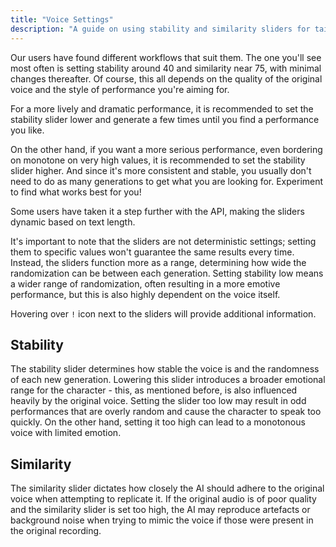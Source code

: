 ```yaml
---
title: "Voice Settings"
description: "A guide on using stability and similarity sliders for tailored voice performances in ElevenLabs. Learn how to strike a balance between emotive and consistent audio outputs."
---
```


Our users have found different workflows that suit them. The one you'll see most often is setting stability around 40 and similarity near 75, with minimal changes thereafter. Of course, this all depends on the quality of the original voice and the style of performance you're aiming for.

For a more lively and dramatic performance, it is recommended to set the stability slider lower and generate a few times until you find a performance you like.

On the other hand, if you want a more serious performance, even bordering on monotone on very high values, it is recommended to set the stability slider higher. And since it's more consistent and stable, you usually don't need to do as many generations to get what you are looking for. Experiment to find what works best for you!

Some users have taken it a step further with the API, making the sliders dynamic based on text length.

It's important to note that the sliders are not deterministic settings; setting them to specific values won't guarantee the same results every time. Instead, the sliders function more as a range, determining how wide the randomization can be between each generation. Setting stability low means a wider range of randomization, often resulting in a more emotive performance, but this is also highly dependent on the voice itself.

Hovering over `!` icon next to the sliders will provide additional information.

## Stability

The stability slider determines how stable the voice is and the randomness of each new generation. Lowering this slider introduces a broader emotional range for the character - this, as mentioned before, is also influenced heavily by the original voice. Setting the slider too low may result in odd performances that are overly random and cause the character to speak too quickly. On the other hand, setting it too high can lead to a monotonous voice with limited emotion.

## Similarity

The similarity slider dictates how closely the AI should adhere to the original voice when attempting to replicate it. If the original audio is of poor quality and the similarity slider is set too high, the AI may reproduce artefacts or background noise when trying to mimic the voice if those were present in the original recording.
